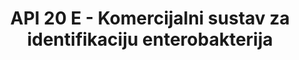 ---
title: 'API 20 E - Komercijalni sustav za identifikaciju enterobakterija'
description: 'Standardiziran sustav za identifikaciju enterobakterija pomoc 20 biokemijskih testova'
---